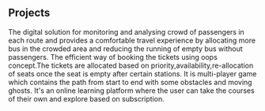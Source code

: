 ## Projects

<ProjectCard title="TRIP ANALYSIS USING MODERN TICKETING" link="https://github.com/ARAVINDH17/TRIP-ANALYSIS-USING-MODERN-TICKETING" bg="linear-gradient(to right, rgb(213, 133, 255) 0%, rgb(0, 255, 238) 100%)">
The digital solution for monitoring and analysing crowd of passengers in each route and provides a comfortable travel experience by allocating more bus in the crowded area and reducing the running of empty bus without passengers.
</ProjectCard>

<ProjectCard title="RAILWAY RESERVATION SYSTEM" link="https://github.com/ARAVINDH17/Railway-Reservation-System" bg="linear-gradient(to right, rgb(0, 146, 69) 0%, rgb(252, 238, 33) 100%)">
The efficient way of booking the tickets using oops concept.The tickets are allocated based on priority,availability,re-allocation of seats once the seat is empty after certain stations.
</ProjectCard>

<ProjectCard title="BOMBERMAN" link="https://github.com/ARAVINDH17/Bomber-Man-Game" bg="linear-gradient(to right, rgb(102, 45, 140) 0%, rgb(237, 30, 121) 100%)">
It is multi-player game which contains the path from start to end with some obstacles and moving ghosts.
</ProjectCard>

<ProjectCard title="MAN-E-LEARNING" link="https://github.com/ARAVINDH17/MAN-E-Learning" bg="linear-gradient(to right, rgb(212, 20, 90) 0%, rgb(251, 176, 59) 100%)">
It's an online learning platform where the user can take the courses of their own and explore based on subscription.
</ProjectCard>